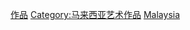 {{Container category}}

[[Category:馬來西亞電影|作品]]
[[Category:马来西亚艺术作品|Category:马来西亚艺术作品]]
[[Category:亞洲各國電影作品|Malaysia]]